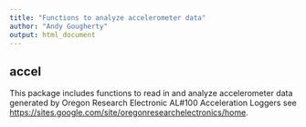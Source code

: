 ```yaml
---
title: "Functions to analyze accelerometer data"
author: "Andy Gougherty"
output: html_document
---
```


## accel

This package includes functions to read in and analyze accelerometer data generated by Oregon Research Electronic AL#100 Acceleration Loggers see <https://sites.google.com/site/oregonresearchelectronics/home>.

